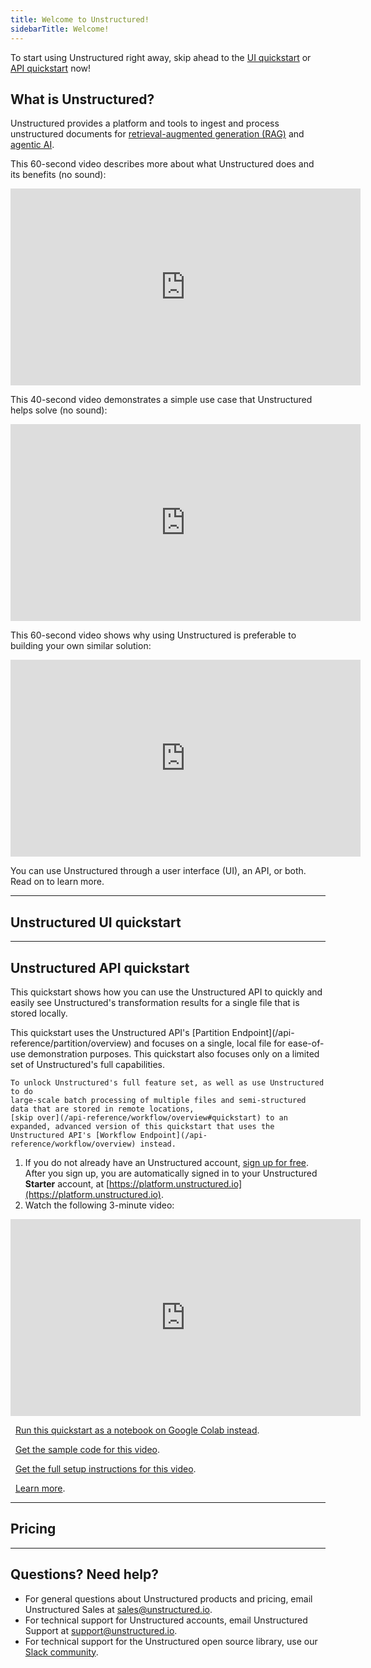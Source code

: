 ```yaml
---
title: Welcome to Unstructured!
sidebarTitle: Welcome!
---
```


<Tip>To start using Unstructured right away, skip ahead to the <Icon icon="desktop" /> [UI quickstart](#unstructured-ui-quickstart) or <Icon icon="rectangle-terminal" /> [API quickstart](#unstructured-api-quickstart) now!</Tip>

## What is Unstructured?

Unstructured provides a platform and tools to ingest and process unstructured documents for [retrieval-augmented generation (RAG)](https://unstructured.io/blog/rag-whitepaper) and [agentic AI](https://unstructured.io/problems-we-solve#powering-agentic-ai).

This 60-second video describes more about what Unstructured does and its benefits (no sound):

<iframe
  width="560"
  height="315"
  src="https://www.youtube.com/embed/b2AcxJDXOLs"
  title="YouTube video player"
  frameborder="0"
  allow="accelerometer; autoplay; clipboard-write; encrypted-media; gyroscope; picture-in-picture"
  allowfullscreen
></iframe>

This 40-second video demonstrates a simple use case that Unstructured helps solve (no sound):

<iframe
  width="560"
  height="315"
  src="https://www.youtube.com/embed/E-tupjji22U"
  title="YouTube video player"
  frameborder="0"
  allow="accelerometer; autoplay; clipboard-write; encrypted-media; gyroscope; picture-in-picture"
  allowfullscreen
></iframe>

This 60-second video shows why using Unstructured is preferable to building your own similar solution:

<iframe
  width="560"
  height="315"
  src="https://www.youtube.com/embed/P9HzldV72ho"
  title="YouTube video player"
  frameborder="0"
  allow="accelerometer; autoplay; clipboard-write; encrypted-media; gyroscope; picture-in-picture"
  allowfullscreen
></iframe>

You can use Unstructured through a user interface (UI), an API, or both. Read on to learn more.

---

## <Icon icon="desktop" />    Unstructured UI quickstart


<GetStartedSingleFileUI />

---

## <Icon icon="rectangle-terminal" />    Unstructured API quickstart

This quickstart shows how you can use the Unstructured API to quickly and easily see Unstructured's 
transformation results for a single file that is stored locally.

<Tip>
    This quickstart uses the Unstructured API's [Partition Endpoint](/api-reference/partition/overview) and focuses on a single, local file for ease-of-use demonstration purposes. This quickstart also 
    focuses only on a limited set of Unstructured's full capabilities. 
    
    To unlock Unstructured's full feature set, as well as use Unstructured to do 
    large-scale batch processing of multiple files and semi-structured data that are stored in remote locations, 
    [skip over](/api-reference/workflow/overview#quickstart) to an expanded, advanced version of this quickstart that uses the 
    Unstructured API's [Workflow Endpoint](/api-reference/workflow/overview) instead.
</Tip>

1. If you do not already have an Unstructured account, [sign up for free](https://unstructured.io/?modal=try-for-free). 
   After you sign up, you are automatically signed in to your Unstructured **Starter** account, at [https://platform.unstructured.io](https://platform.unstructured.io).
2. Watch the following 3-minute video:

<iframe
  width="560"
  height="315"
  src="https://www.youtube.com/embed/0EogKNU_BPU"
  title="YouTube video player"
  frameborder="0"
  allow="accelerometer; autoplay; clipboard-write; encrypted-media; gyroscope; picture-in-picture"
  allowfullscreen
></iframe>

<Icon icon="note-sticky" />&nbsp;&nbsp;[Run this quickstart as a notebook on Google Colab instead](https://colab.research.google.com/github/Unstructured-IO/notebooks/blob/main/notebooks/Unstructured_Partition_Endpoint_Quickstart.ipynb).

<Icon icon="code" />&nbsp;&nbsp;[Get the sample code for this video](/api-reference/partition/quickstart#sample-code).

<Icon icon="gear" />&nbsp;&nbsp;[Get the full setup instructions for this video](/api-reference/partition/quickstart).

<Icon icon="person-chalkboard" />&nbsp;&nbsp;[Learn more](/api-reference/overview).

---

## <Icon icon="money-check-dollar" />    Pricing


<Pricing />

---

## <Icon icon="question" />    Questions? Need help?

- For general questions about Unstructured products and pricing, email Unstructured Sales at [sales@unstructured.io](mailto:sales@unstructured.io).
- For technical support for Unstructured accounts, email Unstructured Support at [support@unstructured.io](mailto:support@unstructured.io).
- For technical support for the Unstructured open source library, use our [Slack community](https://short.unstructured.io/pzw05l7).
